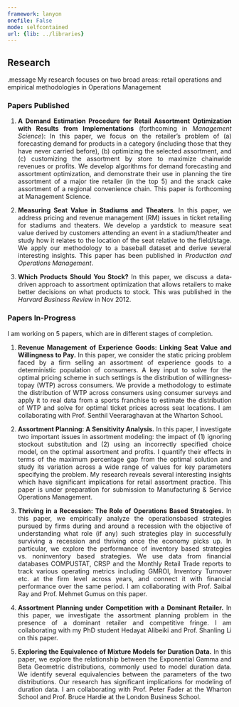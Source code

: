 ```yaml
---
framework: lanyon
onefile: False
mode: selfcontained
url: {lib: ../libraries}
---
```


## Research

.message My research focuses on two broad areas: retail operations and empirical methodologies in Operations Management

### Papers Published

1. __A Demand Estimation Procedure for Retail Assortment Optimization with Results from Implementations__ (forthcoming in _Management Science_): In this paper, we focus on the retailer’s problem of (a) forecasting demand for products in a category (including those that they have never carried before), (b) optimizing the selected assortment, and (c) customizing the assortment by store to maximize chain­wide revenues or profits. We develop algorithms for demand forecasting and assortment optimization, and demonstrate their use in planning the tire assortment of a major tire retailer (in the top 5) and the snack cake assortment of a regional convenience chain. This paper is forthcoming at Management Science.

2.  __Measuring Seat Value in Stadiums and Theaters__. In this paper, we address pricing and revenue management (RM) issues in ticket retailing for stadiums and theaters. We develop a yardstick to measure seat value derived by customers attending an event in a stadium/theater and study how it relates to the location of the seat relative to the field/stage. We apply our methodology to a baseball dataset and derive several interesting insights. This paper has been published in _Production and Operations Management_.

3. __Which Products Should You Stock?__ In this paper, we discuss a data­driven approach to assortment optimization that allows retailers to make better decisions on what products to stock. This was published in the _Harvard Business Review_ in Nov 2012.

### Papers In-Progress

I am working on 5 papers, which are in different stages of completion.

1. __Revenue Management of Experience Goods: Linking Seat Value and Willingness to Pay.__ In this paper, we consider the static pricing problem faced by a firm selling an assortment of experience goods to a deterministic population of consumers. A key input to solve for the optimal pricing scheme in such settings is the distribution of willingness­to­pay (WTP) across consumers. We provide a methodology to estimate the distribution of WTP across consumers using consumer surveys and apply it to real data from a sports franchise to estimate the distribution of WTP and solve for optimal ticket prices across seat locations. I am collaborating with Prof. Senthil Veeraraghavan at the Wharton School.

2. __Assortment Planning: A Sensitivity Analysis.__ In this paper, I investigate two important issues in assortment modeling: the impact of (1) ignoring stockout substitution and (2) using an incorrectly specified choice model, on the optimal assortment and profits. I quantify their effects in terms of the maximum percentage gap from the optimal solution and study its variation across a wide range of values for key parameters specifying the problem. My research reveals several interesting insights which have significant implications for retail assortment practice. This paper is under preparation for submission to Manufacturing & Service Operations Management.

3.  __Thriving in a Recession: The Role of Operations Based Strategies.__ In this paper, we empirically analyze the operations­based strategies pursued by firms during and around a recession with the objective of understanding what role (if any) such strategies play in successfully surviving a recession and thriving once the economy picks up. In particular, we explore the performance of inventory based strategies vs. non­inventory based strategies. We use data from financial databases COMPUSTAT, CRSP and the Monthly Retail Trade reports to track various operating metrics including GMROI, Inventory Turnover etc. at the firm level across years, and connect it with financial performance over the same period. I am collaborating with Prof. Saibal Ray and Prof. Mehmet Gumus on this paper.

4.  __Assortment Planning under Competition with a Dominant Retailer.__ In this paper, we investigate the assortment planning problem in the presence of a dominant retailer and competitive fringe. I am collaborating with my PhD student Hedayat Alibeiki and Prof. Shanling Li on this paper.

5. __Exploring the Equivalence of Mixture Models for Duration Data.__ In this paper, we explore the relationship between the Exponential Gamma and Beta Geometric distributions, commonly used to model duration data. We identify several equivalencies between the parameters of the two distributions. Our research has significant implications for modeling of duration data. I am collaborating with Prof. Peter Fader at the Wharton School and Prof. Bruce Hardie at the London Business School.


<style>
  li{text-align: justify;}
</style>

